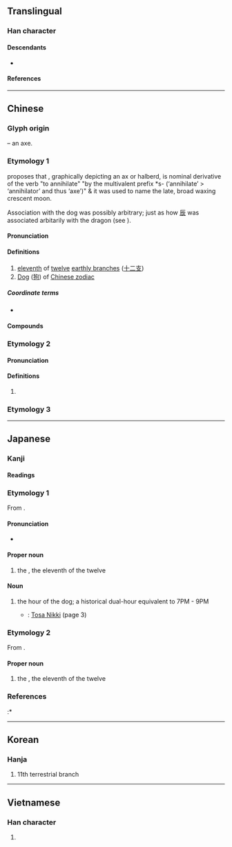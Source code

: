 {{also|戊|戍|戉}}
{{character info}}
==Translingual==

===Han character===
{{Han char|rn=62|rad=戈|as=02|sn=6|four=53200|canj=IHM|ids=⿵戊一(GHTJK),⿹戈⿰丿一(V)}}

====Descendants====
* {{l|mul|[[㖅]], [[㤜]], [[𢬮]], [[䢕]], [[𣧵]], [[𤇳]], [[珬]], [[𥅜]], [[𧧐]], [[𧻗]], [[銊]]([[𫓰]]), [[䬄]], [[𪉇]], [[𦐴]], [[𦮠]], [[𥅛]], [[咸]], [[威]], [[烕]], [[𢦹]], [[嵗]], [[歲]], [[歳]]}}

====References====
{{Han ref|kx=0411.040|dkj=11535|dj=0752.080|hdz=21398.010|uh=620C}}

----

==Chinese==
{{zh-forms}}

===Glyph origin===
{{Han etym}}
{{liushu|p}} – an axe.

===Etymology 1===
{{zh-ref|Smith (2011)}} proposes that {{och-l|戌}}, graphically depicting an ax or halberd, is nominal derivative of the verb {{och-l|滅}} "to annihilate" "by the multivalent prefix *s- (‘annihilate’ > ‘annihilator’ and thus ‘axe’)" & it was used to name the late, broad waxing crescent moon.

Association with the dog was possibly arbitrary; just as how [[辰]] was associated arbitarily with the dragon (see {{zh-ref|Ferlus, 2013}}).

====Pronunciation====
{{zh-pron
|m=xū
|m-s=xuo2/xu4/xu1
|c=seot1
|j=xyeh4
|md=sók
|mn=sut
|w=4xiq
|mc=y
|oc=y
|cat=n
}}

====Definitions====
{{zh-hanzi}}

# [[eleventh]] of [[twelve]] [[earthly branch]]es ([[十二支]])
# [[dog|Dog]] ([[狗]]) of [[W:Chinese zodiac|Chinese zodiac]]

=====Coordinate terms=====
* {{list:earthly branches/zh}}

====Compounds====
{{zh-der|戌時|戌削|戌月|戊戌政變|戊戌變法}}

===Etymology 2===

====Pronunciation====
{{zh-pron
|m=qu
|dial=n
|cat=n
}}

====Definitions====
{{zh-hanzi}}

# {{zh-only|屈戌|[[metal]] [[fastening]]}}

===Etymology 3===
{{zh-see|恤|v|3=(''Cantonese'') latch}}

{{C|zh|Earthly branches}}

----

==Japanese==

===Kanji===
{{ja-kanji|grade=|rs=戈02}}

====Readings====
{{ja-readings
|goon=しゅち
|kanon=しゅつ
|kanyoon=じゅつ
|kun=いぬ-
}}

===Etymology 1===
{{ja-kanjitab|いぬ|yomi=k}}
{{wp|lang=ja}}
From {{m|ja|犬|tr=inu||[[dog]]}}.

====Pronunciation====
{{ja-pron|acc=0|y=k|いぬ}}
* {{hmp|ja|sort=いぬ|犬|狗}}

====Proper noun====
{{ja-pos|proper|いぬ}}

# the {{w|Dog (zodiac)|Dog}}, the eleventh of the twelve {{w|Earthly Branches}}

====Noun====
{{ja-noun|いぬ}}

# the hour of the dog; a historical dual-hour equivalent to 7PM - 9PM
#* {{circa|935}}: [[w:Tosa Nikki|Tosa Nikki]] (page 3)
#*: {{quote|ja|それの年の十二月の二十日あまり一日の日の'''戌'''の刻に、門出す。|I departed on the twenty and one day of the twelfth month of that year at the hour of the dog.}}

===Etymology 2===
{{ja-kanjitab|じゅつ|yomi=o}}
From {{der|ja|ltc|戌|tr=swit|sort=しゅつ'}}.

====Proper noun====
{{ja-pos|proper|じゅつ}}

# the {{w|Dog (zodiac)|Dog}}, the eleventh of the twelve {{w|Earthly Branches}}

===References===
<references/>
:* {{cite-book
|last=Hasegawa
|first=Masaharu
|coauthors=Yūichirō Imanishi, Hiroshi Itō, Hiroshi Yoshioka
|title=Shin Nihon Koten Bungaku Taikei 24: Tosa Nikki, Kagerō Nikki, Murasaki Shikibu Nikki, Sarashina Nikki
|publisher=[[w:Iwanami Shoten Publishing|Iwanami Shoten]]
|year=1989
|location=[[w:Tokyo|Tōkyō]]
|isbn=4-00-240024-7
}}

{{cln|ja|words with multiple readings}}
{{topics|ja|Earthly branches|sort=いぬ}}

----

==Korean==

===Hanja===
{{ko-hanja|술}}

# 11th terrestrial branch

----

==Vietnamese==

===Han character===
{{vi-readings|rs=戈02|reading=[[tuất]]}}

# {{rfdef|vi|sort=戈02}}

{{cln|vi|Han tu}}